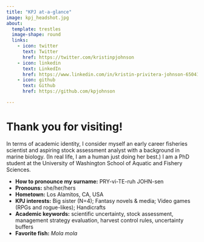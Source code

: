 ```yaml
---
title: "KPJ at-a-glance"
image: kpj_headshot.jpg
about:
  template: trestles
  image-shape: round
  links:
    - icon: twitter
      text: Twitter
      href: https://twitter.com/kristinpjohnson
    - icon: linkedin
      text: LinkedIn
      href: https://www.linkedin.com/in/kristin-privitera-johnson-65041a69
    - icon: github
      text: Github
      href: https://github.com/kpjohnson

---
```

# Thank you for visiting!

In terms of academic identity, I consider myself an early career fisheries scientist and aspiring stock assessment analyst with a background in marine biology. (In real life, I am a human just doing her best.) I am a PhD student at the University of Washington School of Aquatic and Fishery Sciences.

- **How to pronounce my surname:** PRY-vi-TE-ruh JOHN-sen
- **Pronouns:** she/her/hers
- **Hometown:** Los Alamitos, CA, USA​
- **KPJ interests:** Big sister (N=4); Fantasy novels & media; Video games (RPGs and rogue-likes); Handicrafts
- **Academic keywords:** scientific uncertainty, stock assessment, management strategy evaluation, harvest control rules, uncertainty buffers
- **Favorite fish:** *Mola mola*